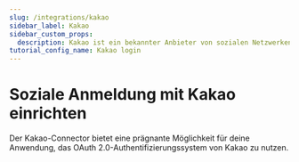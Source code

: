 ```yaml
---
slug: /integrations/kakao
sidebar_label: Kakao
sidebar_custom_props:
  description: Kakao ist ein bekannter Anbieter von sozialen Netzwerken in Südkorea.
tutorial_config_name: Kakao login
---
```




# Soziale Anmeldung mit Kakao einrichten

Der Kakao-Connector bietet eine prägnante Möglichkeit für deine Anwendung, das OAuth 2.0-Authentifizierungssystem von Kakao zu nutzen.

<GuideTip />

<Integration />
